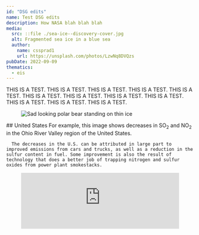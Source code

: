 ```yaml
---
id: "DSG edits"
name: Test DSG edits
description: How NASA blah blah blah
media:
  src: ::file ./sea-ice--discovery-cover.jpg
  alt: Fragmented sea ice in a blue sea
  author:
    name: cssprad1
    url: https://unsplash.com/photos/LzwNq8DVQzs
pubDate: 2022-09-09
thematics:
  - eis
---
```


<Block>
  <Prose>
    THIS IS A TEST. THIS IS A TEST. THIS IS A TEST. THIS IS A TEST. 
    THIS IS A TEST. THIS IS A TEST. THIS IS A TEST. THIS IS A TEST. 
    THIS IS A TEST. THIS IS A TEST. THIS IS A TEST. THIS IS A TEST. 
  </Prose>
  <Figure>
    <Image
      src={new URL("./polar-bear.jpg", import.meta.url).href}
      alt="Sad looking polar bear standing on thin ice"
    />
    <Caption
      attrAuthor="Andreas Weith"
      attrUrl="https://commons.wikimedia.org/wiki/File:Endangered_arctic_-_starving_polar_bear_edit.jpg"
    />
  </Figure>
</Block>

<Block>
   <Prose>
    ## United States
      For example, this image shows decreases in SO<sub>2</sub> and NO<sub>2</sub> in the Ohio River Valley region of the United States. 
      
      The decreases in the U.S. can be attributed in large part to improved emissions from cars and trucks, as well as a reduction in the sulfur content in fuel. Some improvement is also the result of technology that does a better job of trapping nitrogen and sulfur oxides from power plant smokestacks.

  </Prose>
  <Figure>
    <Chart
      dataPath={new URL('./no2-and-so2-charts.csv', import.meta.url).href}
      dateFormat="%Y" 
      idKey='Data Type' 
      xKey='Year' 
      yKey='United States Change from 2005' 
    />
    <Caption 
    /> 
  </Figure>
</Block>

<Block type="full">
  <Figure>
    <iframe
      width="100%"
      style={{ aspectRatio: "16/9" }}
      src="https://www.youtube.com/embed/9einyMSOmHE"
      title="Sea Ice Thickness"
      frameborder="0"
      allow="accelerometer; autoplay; clipboard-write; encrypted-media; gyroscope; picture-in-picture"
      allowfullscreen
    />
    <Caption>
      Video about how ESA measures sea ice thickness from space.
    </Caption>
  </Figure>
</Block>

<Block>
  <Prose>
    ESA has been building radar altimeters since the early 1990s. Radar altimeters use a microwave signal to measure sea ice freeboard. In this frequency band, the signal can penetrate further into the snow that often lies on top of sea ice. To better understand how far the radar signals can penetrate the snowpack, separate field or airborne campaigns are used to validate the satellite signals. Ongoing research is comparing altimeter signals at different frequencies to calculate how much snow lies on top of the sea ice. This is important as the amount of snow can also impact the freeboard—for instance a heavy snow-load can weigh the sea ice down and may even push it under water.

    Once the freeboard has been established, it can be converted to sea ice thickness. The ESA Climate Change Initiative Sea Ice Thickness data set presented here shows the decrease in winter sea ice thickness over the past 15 years using satellite information from ESA's Envisat and CryoSat-2 missions.
    </Prose>

</Block>
